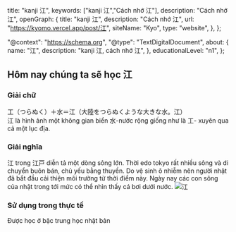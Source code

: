 
  title: "kanji 江",
  keywords: ["kanji 江","Cách nhớ 江"],
  description: "Cách nhớ 江",
  openGraph: {
    title: "kanji 江",
    description: "Cách nhớ 江",
    url: "https://kyomo.vercel.app/post/江",
    siteName: "Kyo",
    type: "website",
  },
};

  "@context": "https://schema.org",
  "@type": "TextDigitalDocument",
  about: {
    name: "江",
    description: "kanji 江, cách nhớ 江",
  },
  educationalLevel: "n1",
};

##  Hôm nay chúng ta sẽ học 江
### Giải chữ
工（つらぬく）＋水＝江（大陸をつらぬくような大きな水。江）   
江 là hình ảnh một không gian biển 水-nước rộng giống như là 工- xuyên qua cả một lục địa.   
### Giải nghĩa
江 trong 江戸 diễn tả một dòng sông lớn. Thời edo tokyo rất nhiều sông và di chuyển buôn bán, chủ yếu bằng thuyền. Do vệ sinh ô nhiễm nên người nhật đã bắt đầu cải thiện môi trường từ thời điểm này. Ngày nay các con sông của nhật trong tới mức có thể nhìn thấy cá bơi dưới nước.
<Image src={photo_7} alt="江"/>
### Sử dụng trong thực tế
Được học ở bậc trung học nhật bản